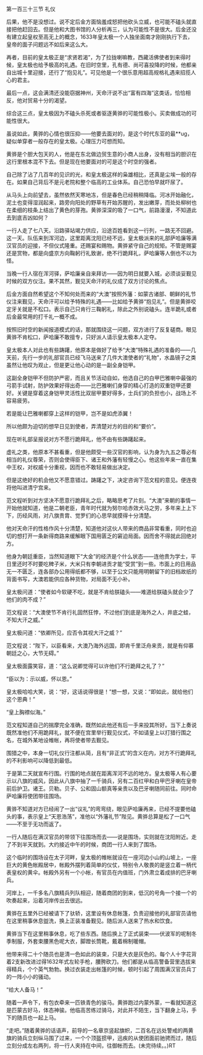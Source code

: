 

第一百三十三节 礼仪

后果，他不是没想过。说不定后金方面恼羞成怒把他砍头立威，也可能不磕头就直接把他赶回去。但是他和大图书馆的人分析再三，认为可能性不是很大。后金还没有建立起皇权至高无上的概念，1633年皇太极一个人独坐面南才刚刚执行下去，皇帝的面子问题远不如后来这么大。

再者，目前的皇太极正是“求贤若渴”，为了拉拢喇嘛教，西藏活佛使者到来得时候，皇太极也给予极高的礼遇。在旧时空里，孔有德、尚可喜投降的时候，他都亲自出城十里迎接，还行了“抱见礼”。可见他是一个很乐意用超高规格礼遇来招揽人心的君主。

最后一点，这会满清还没能窃据神州，天命汗说不出“富有四海”这类话，恰恰相反，他对贸易十分的渴望。

综合这三点，皇太极因为不磕头杀死或者驱逐黄骅的可能性极小。买卖做成功的可能性很大。

虽说如此，黄骅的心情也很压抑――他要去面对的，是这个时代东亚的最**ug，疑似单穿者一般存在的皇太极。心理压力可想而知。

黄骅是个胆大包天的人，他是在东北做边贸生意的小商人出身，没有相当的胆识在这行里根本混不下去。但是现在他要面对的可是这个时空的强者。

自己除了沾了几百年的见识的光，和皇太极这样的枭雄相比，还真是尘埃一般的存在。如果自己背后不是元老院和整个临高的工业体系。自己恐怕早就吓尿了。

从马头上向前望去，虽然依然天寒地冻，但是春色已经稍稍降临。河冰开始融化，泥土也变得湿润起来，路旁向阳处的野草有开始苏醒的，发出嫩芽，而处处柳树也在柔细的枝条上结出了黄色的芽孢。黄骅深深的吸了一口气，前路漫漫，不知道此去到底吉凶如何？

一行人走了七八天。沿路驿站竭力供应，沿途百姓看到这一行列，一路无不回避。这一天。队伍来到浑河边，这里距离沈阳已经不远，皇太极派来的礼部萨哈廉等满汉官员的迎接，不但仪式隆重。还赐宴和赐物。黄骅紧守自己的规矩。不管是赐宴还是赏物，都是向盛京方向鞠躬行礼致谢，绝不行跪拜礼，萨哈廉等人倒也不以为怪。

当晚一行人宿在浑河驿，萨哈廉亲自来拜访――因为明日就要入城，必须谈妥觐见时候的双方仪注。果不其然，觐见天命汗的礼仪成了双方讨论的焦点。

后金方面自然希望这个不知何处而来的“大澳”按照外藩：如蒙古诸部、朝鲜的礼节仪注来觐见，天命汗可以给予特殊的礼遇――比如给予黄骅“抱见礼”。但是黄骅咬定牙关就是不松口。表示自己只肯行三鞠躬礼，除此之外别说磕头。连半跪礼或者后金最常用的打千礼一概不成。

按照旧时空的新闻报道模式的话，那就围绕这一问题，双方进行了反复磋商。眼见黄骅不肯松口，萨哈廉不敢擅专，只好派人请示皇太极本人定夺。

皇太极本人对此也有些踌躇，他原本是做好了给予“大澳”特殊礼遇的准备的――几天前，先行一步的礼部官员已经飞马送来了几件大澳使者的“礼物”，水晶镜子之类虽然让他叹为观止，但是更让他心动的是一副全身铠甲。

这副全身铠甲不但防护严密，而且关节活动自如，他选自己的白甲巴雅喇中最强的弓箭手试射，防护效果好得出奇――比巴雅喇们身穿的精心打造的双重铠甲还要好。关键是穿着这身铠甲灵活性比双层甲要好得多，士兵们的负担也小，战场上不容易疲劳。

若是能让巴雅喇都穿上这样的铠甲，岂不是如虎添翼！

所以他颇为迫切的想早日见到使者，弄清楚对方的目的和“要价”。

现在听礼部呈报说对方不愿行跪拜礼，他不由有些踌躇起来。

虚礼之类，他原本不甚看重，但是他颇受一些汉官的影响，认为身为九五之尊必有相当的礼仪尊荣，否则会使得臣下、诸王和外藩有轻慢之心。他这些年来一直在集中王权，对权威十分重视，因而也不敢轻易做出决定。

但是这绝好的机会他又不愿意错过。踌躇之下，决定咨询下范文程的意见。便连夜将他叫进清宁宫来。

范文程听到对方坚决不愿意行跪拜礼之后，略略思考了片刻。“大澳”来朝的事情一开始他就知道，他是二朝老臣，青年时代就为努尔哈赤效犬马之劳，多年来上上下下，历经风雨，对八旗贵胄、觉罗们的心思早就摸得十分清楚。

他对天命汗的性格作风十分清楚，知道他对这伙人带来的商品非常看重，同时也迫切的想打开一条新得商路来缓解眼下国用匮乏的窘迫局面。因而舍不得就此回绝对方。

他身为朝廷重臣，当然知道眼下“大金”的经济是个什么状态――连他贵为学士，平日里还时不时要吃稗子米，大米只有李朝进贡才能“受赏”到一些。市面上的日用品无一不匮乏，连各部办公用得纸都不够，以至于公文只能用明朝留下的旧档故纸的背面书写，大澳若能供应各种货物，对局面不无小补。

皇太极问道：“使者如今软硬不吃，就是不肯给朕磕头――难道给朕磕头就会少了他们的肉不成？”

范文程说：“大澳使节不肯行礼固然狂悖，不过他们到底是海外之人，井底之蛙，不知大汗之威。”

皇太极问道：“依卿所见，应否令其视大汗之威？”

范文程说：“陛下，以臣看来，大澳乃海外远国，即肯千里泛舟来贡，就是有仰慕朝廷之心，大节无碍。”

皇太极面露笑容，道：“这么说卿觉得可以许他们不行跪拜之礼了？”

“臣以为：示以威，怀以恩。”

皇太极哈哈大笑，说：“好，这话说得很是！”想一想，又说：“即如此，就给他们这个恩典！”

“皇上胸襟似海。”

范文程知道自己的揣摩完全准确，既然如此他还有后一手来投其所好。当下上奏说既然准他们不用跪拜礼，就不便在宫里举行觐见仪式，不如请皇上以打猎行围之名，在城外某地设帷帐，再将使者带去觐见。

围猎之中，本身一切礼仪行注都从简，且有“非正式”的含义在内，对方不行跪拜礼的不利影响可以降低到最低。

于是第二天就宣布行围。行围的地点就在距离浑河不远的地方。皇太极等人有心要示以八旗的威风，因此从八旗中抽了一千骑兵，另有二百红甲和白甲巴牙喇在皇帝前后护卫。诸王。贝勒。贝子、公和固山额真等亲贵以及巴牙喇随同前往。同时命萨哈廉将使团带往围场。

黄骅不知道对方已经闹了一出“议礼”的弯弯绕，眼见萨哈廉再来，已经不提要他磕头的事，表示皇上“天恩浩荡”，准他以“外藩礼节”陛见。黄骅总算是松了一口气――不至于无功而返了。

一行人随后在满汉官员的带领下往围场而去――说是围场，实则就在沈阳附近。走了不到半天就到。大约接近中午的时候，商团一行人来到了围场。

这个临时的围场设在太子河畔，皇太极的帷帐就设在一座河边小山的山坡上，一座巨大的黄色帐殿居中，帐殿外摆列着简单的仪仗，特别令人敬畏的是竖立着一柄代表皇权的黄伞。帐殿外另有一个小帐，有官员在内值班，门外肃立着成排的巴牙喇兵。

河岸上，一千多名八旗精兵列队相迎，随着商团的到来，低沉的号角一个接一个的吹奏起来，沿着河岸传出去很远。

黄骅在五里外已经被请下了驮轿，这里设有休息帐篷，负责迎接他的礼部官员请他在这里稍事休息盥洗，换上正装准备觐见。随后派人送来了热水和饮食。

黄骅当下在这里稍事休息，吃了些东西。随后换上了正式装束――伏波军的呢制冬季制服，外套束腰黑色呢大衣，脚蹬长筒靴，戴着棉制暖帽。

他带来得二十个随员也是清一色如此的装束，只是大衣是灰色的。每个人十字花背着2支新改进过得1632年式左轮手枪，腰胯砍刀。他们都是从临高警备营里选拔来得精兵，个个英气勃勃。换过衣装走出帐篷的时候，顿时引起了周围满汉官员兵丁的一阵小小的骚动。

“给大人备马！”

随着一声令下，有包衣牵来一匹铁青色的骏马。黄骅跑过内蒙外蒙，一看就知道这是匹蒙古好马，体态神骏。他临高苦练过骑马，对此并不陌生，当下翻身上马，手下的随员也一起上马。

“走吧。”随着黄骅的话语声，前导的一名章京竖起旗帜，二百名在远处警戒的两黄旗的骑兵立刻纵马围了过来，一个个顶盔掼甲，迅疾的从使团面前驰骋而过，随后立刻分成左右两列，将一行人夹持在中间，往御帐而去。(未完待续。。)RT

